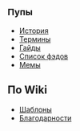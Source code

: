 ==<span style="font-size:18px;">Пупы</span>==
*[[История]]
*[[Термины]]
*[[Гайды]]
*[[Список фэдов]]
*[[Мемы]]

==По Wiki==
*[[Шаблоны]]
*[[Благодарности]]